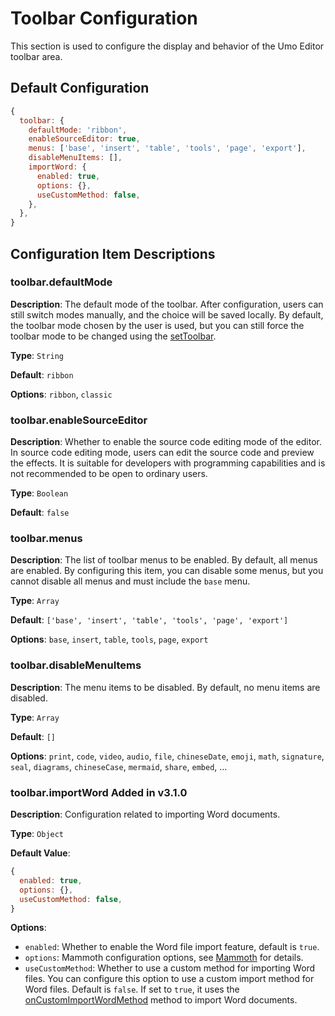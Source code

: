 
# Toolbar Configuration

This section is used to configure the display and behavior of the Umo Editor toolbar area.

## Default Configuration

```js
{
  toolbar: {
    defaultMode: 'ribbon',
    enableSourceEditor: true,
    menus: ['base', 'insert', 'table', 'tools', 'page', 'export'],
    disableMenuItems: [],
    importWord: {
      enabled: true,
      options: {},
      useCustomMethod: false,
    },
  },
}
```

## Configuration Item Descriptions

### toolbar.defaultMode

**Description**: The default mode of the toolbar. After configuration, users can still switch modes manually, and the choice will be saved locally. By default, the toolbar mode chosen by the user is used, but you can still force the toolbar mode to be changed using the [setToolbar](../methods#settoolbar).

**Type**: `String`

**Default**: `ribbon`

**Options**: `ribbon`, `classic`

### toolbar.enableSourceEditor

**Description**: Whether to enable the source code editing mode of the editor. In source code editing mode, users can edit the source code and preview the effects. It is suitable for developers with programming capabilities and is not recommended to be open to ordinary users.

**Type**: `Boolean`

**Default**: `false`

### toolbar.menus

**Description**: The list of toolbar menus to be enabled. By default, all menus are enabled. By configuring this item, you can disable some menus, but you cannot disable all menus and must include the `base` menu.

**Type**: `Array`

**Default**: `['base', 'insert', 'table', 'tools', 'page', 'export']`

**Options**: `base`, `insert`, `table`, `tools`, `page`, `export`

### toolbar.disableMenuItems

**Description**: The menu items to be disabled. By default, no menu items are disabled.

**Type**: `Array`

**Default**: `[]`

**Options**: `print`, `code`, `video`, `audio`, `file`, `chineseDate`, `emoji`, `math`, `signature`, `seal`, `diagrams`, `chineseCase`, `mermaid`, `share`, `embed`, ...

### toolbar.importWord <Badge theme="success">Added in v3.1.0</Badge>

**Description**: Configuration related to importing Word documents.

**Type**: `Object`

**Default Value**:

```js
{
  enabled: true, 
  options: {},
  useCustomMethod: false,
}
```

**Options**:

- `enabled`: Whether to enable the Word file import feature, default is `true`.
- `options`: Mammoth configuration options, see [Mammoth](https://www.npmjs.com/package/mammoth#api) for details.
- `useCustomMethod`: Whether to use a custom method for importing Word files. You can configure this option to use a custom import method for Word files. Default is `false`. If set to `true`, it uses the [onCustomImportWordMethod](./methods#oncustomimportwordmethod) method to import Word documents.